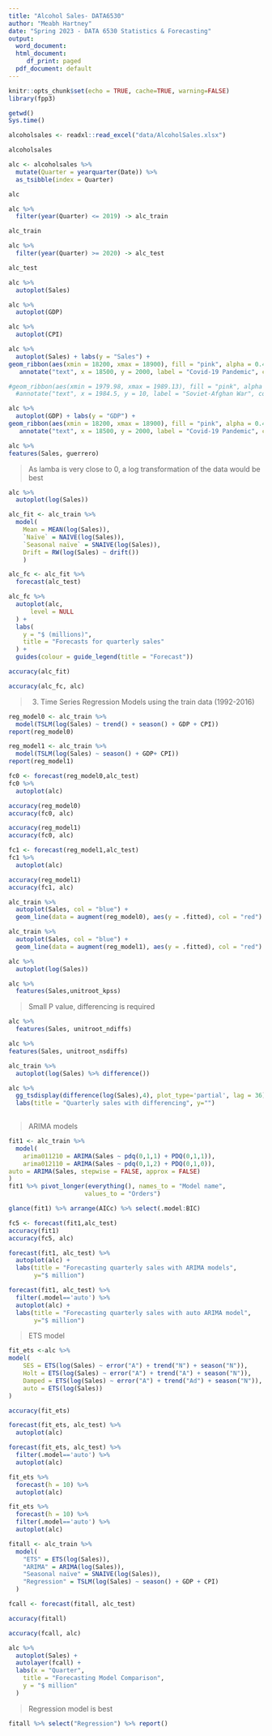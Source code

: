```yaml
---
title: "Alcohol Sales- DATA6530"
author: "Meabh Hartney"
date: "Spring 2023 - DATA 6530 Statistics & Forecasting"
output:
  word_document:
  html_document:
     df_print: paged
  pdf_document: default
---
```


```r
knitr::opts_chunk$set(echo = TRUE, cache=TRUE, warning=FALSE)
library(fpp3)
```

```r
getwd()
Sys.time()
```

```r
alcoholsales <- readxl::read_excel("data/AlcoholSales.xlsx") 
```

```r
alcoholsales
```

```r
alc <- alcoholsales %>% 
  mutate(Quarter = yearquarter(Date)) %>% 
  as_tsibble(index = Quarter) 
```

```r
alc
```

```r
alc %>% 
  filter(year(Quarter) <= 2019) -> alc_train 
```

```r
alc_train
```

```r
alc %>% 
  filter(year(Quarter) >= 2020) -> alc_test 
```

```r
alc_test
```

```r
alc %>% 
  autoplot(Sales)
```
```r
alc %>% 
  autoplot(GDP)
```
```r
alc %>% 
  autoplot(CPI)
```


```r
alc %>% 
  autoplot(Sales) + labs(y = "Sales") + 
geom_ribbon(aes(xmin = 18200, xmax = 18900), fill = "pink", alpha = 0.4) +
   annotate("text", x = 18500, y = 2000, label = "Covid-19 Pandemic", col = "red", size = 3)

#geom_ribbon(aes(xmin = 1979.98, xmax = 1989.13), fill = "pink", alpha = 0.4) +
  #annotate("text", x = 1984.5, y = 10, label = "Soviet-Afghan War", col = "red", size = 3)
```

```r
alc %>% 
  autoplot(GDP) + labs(y = "GDP") + 
geom_ribbon(aes(xmin = 18200, xmax = 18900), fill = "pink", alpha = 0.4) +
   annotate("text", x = 18500, y = 2000, label = "Covid-19 Pandemic", col = "red", size = 3)
```



```r
alc %>% 
features(Sales, guerrero)
```
> As lamba is very close to 0, a log transformation of the data would be best 

```r
alc %>%
  autoplot(log(Sales))
```



```r
alc_fit <- alc_train %>%
  model(
    Mean = MEAN(log(Sales)),
    `Naïve` = NAIVE(log(Sales)),
    `Seasonal naïve` = SNAIVE(log(Sales)),
    Drift = RW(log(Sales) ~ drift())
    )
```

```r
alc_fc <- alc_fit %>% 
  forecast(alc_test)
```

```r
alc_fc %>% 
  autoplot(alc, 
      level = NULL
  ) +
  labs(
    y = "$ (millions)",
    title = "Forecasts for quarterly sales"
  ) +
  guides(colour = guide_legend(title = "Forecast"))      
```

```r
accuracy(alc_fit)
```

```r
accuracy(alc_fc, alc)
```

> 3. Time Series Regression Models using the train data (1992-2016)

```r
reg_model0 <- alc_train %>% 
  model(TSLM(log(Sales) ~ trend() + season() + GDP + CPI))
report(reg_model0)
```

```r
reg_model1 <- alc_train %>% 
  model(TSLM(log(Sales) ~ season() + GDP+ CPI))
report(reg_model1)
```

```r
fc0 <- forecast(reg_model0,alc_test) 
fc0 %>% 
  autoplot(alc)
```

```r
accuracy(reg_model0)
accuracy(fc0, alc)
```


```r
accuracy(reg_model1)
accuracy(fc0, alc)
```


```r
fc1 <- forecast(reg_model1,alc_test) 
fc1 %>% 
  autoplot(alc)
```

```r
accuracy(reg_model1)
accuracy(fc1, alc)
```


```r
alc_train %>% 
  autoplot(Sales, col = "blue") +
  geom_line(data = augment(reg_model0), aes(y = .fitted), col = "red") + labs(title = "Regression Model using trend, season, GDP and CPI (reg_model0)")
```

```r
alc_train %>% 
  autoplot(Sales, col = "blue") +
  geom_line(data = augment(reg_model1), aes(y = .fitted), col = "red") + labs(title = "Regression Model using  season, GDP and CPI (reg_model1)")
```


```r
alc %>% 
  autoplot(log(Sales))
```


```r
alc %>% 
  features(Sales,unitroot_kpss)
```
> Small P value, differencing is required 

```r
alc %>% 
  features(Sales, unitroot_ndiffs)
```

```r
alc %>% 
features(Sales, unitroot_nsdiffs)
```

```r
alc_train %>% 
  autoplot(log(Sales) %>% difference())
```

```r
alc %>% 
  gg_tsdisplay(difference(log(Sales),4), plot_type='partial', lag = 36) +
  labs(title = "Quarterly sales with differencing", y="")
  
```


> ARIMA models 


```r
fit1 <- alc_train %>%
  model(
    arima011210 = ARIMA(Sales ~ pdq(0,1,1) + PDQ(0,1,1)),
    arima012110 = ARIMA(Sales ~ pdq(0,1,2) + PDQ(0,1,0)),
auto = ARIMA(Sales, stepwise = FALSE, approx = FALSE)
)
fit1 %>% pivot_longer(everything(), names_to = "Model name",
                     values_to = "Orders")
```


```r
glance(fit1) %>% arrange(AICc) %>% select(.model:BIC)
```

```r
fc5 <- forecast(fit1,alc_test) 
accuracy(fit1)
accuracy(fc5, alc)
```


```r
forecast(fit1, alc_test) %>%
  autoplot(alc) +
  labs(title = "Forecasting quarterly sales with ARIMA models",
       y="$ million")
```


```r
forecast(fit1, alc_test) %>%
  filter(.model=='auto') %>%
  autoplot(alc) +
  labs(title = "Forecasting quarterly sales with auto ARIMA model",
       y="$ million")
```


> ETS model 


```r
fit_ets <-alc %>% 
model(
    SES = ETS(log(Sales) ~ error("A") + trend("N") + season("N")),
    Holt = ETS(log(Sales) ~ error("A") + trend("A") + season("N")),
    Damped = ETS(log(Sales) ~ error("A") + trend("Ad") + season("N")),
    auto = ETS(log(Sales))
)

accuracy(fit_ets) 
```

```r
forecast(fit_ets, alc_test) %>%
  autoplot(alc)
```
```r
forecast(fit_ets, alc_test) %>%
  filter(.model=='auto') %>%
  autoplot(alc)
```



```r
fit_ets %>% 
  forecast(h = 10) %>% 
  autoplot(alc)
```

```r
fit_ets %>% 
  forecast(h = 10) %>% 
  filter(.model=='auto') %>%
  autoplot(alc)
```



```r
fitall <- alc_train %>%
  model(
    "ETS" = ETS(log(Sales)),
    "ARIMA" = ARIMA(log(Sales)),
    "Seasonal naïve" = SNAIVE(log(Sales)),
    "Regression" = TSLM(log(Sales) ~ season() + GDP + CPI)  
  )
```

```r
fcall <- forecast(fitall, alc_test)
```

```r
accuracy(fitall)
```

```r
accuracy(fcall, alc)
```

```r
alc %>%
  autoplot(Sales) +
  autolayer(fcall) +
  labs(x = "Quarter",
    title = "Forecasting Model Comparison",
    y = "$ million"
  )
```

> Regression model is best 

```r
fitall %>% select("Regression") %>% report()
```



